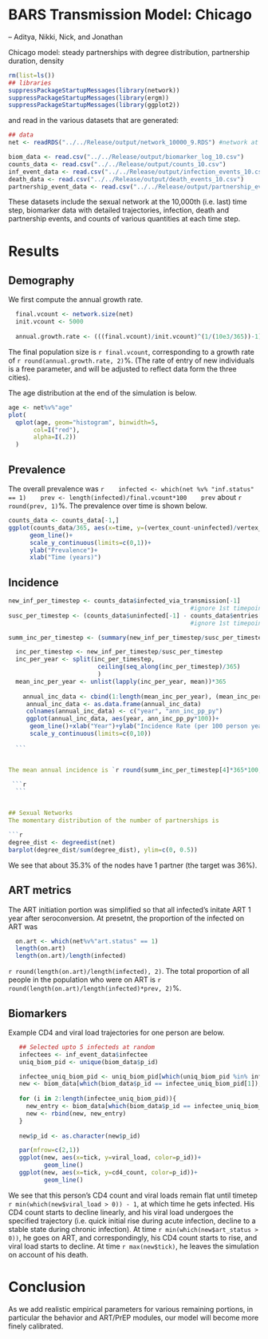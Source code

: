 BARS Transmission Model: Chicago 
========================================================
-- Aditya, Nikki, Nick, and Jonathan 

Chicago model: steady partnerships with degree distribution, partnership duration, density

```r
rm(list=ls())
## libraries
suppressPackageStartupMessages(library(network))
suppressPackageStartupMessages(library(ergm))
suppressPackageStartupMessages(library(ggplot2))
```
and read in the various datasets that are generated:

```r
## data
net <- readRDS("../../Release/output/network_10000_9.RDS") #network at the end

biom_data <- read.csv("../../Release/output/biomarker_log_10.csv")
counts_data <- read.csv("../../Release/output/counts_10.csv")
inf_event_data <- read.csv("../../Release/output/infection_events_10.csv")
death_data <- read.csv("../../Release/output/death_events_10.csv")
partnership_event_data <- read.csv("../../Release/output/partnership_events_10.csv")
```
These datasets include the sexual network at the 10,000th (i.e. last) time step, biomarker data with detailed trajectories, infection, death and partnership events, and counts of various quantities at each time step.

# Results
## Demography
We first compute the annual growth rate.  

```r
  final.vcount <- network.size(net)
  init.vcount <- 5000
  
  annual.growth.rate <- (((final.vcount)/init.vcount)^(1/(10e3/365))-1)*100 #log scale
```
The final population size is `r final.vcount`, corresponding to a growth rate of 
`r round(annual.growth.rate, 2)`%. (The rate of entry of new individuals is a free parameter, and will be adjusted to reflect data form the three cities). 

The age distribution at the end of the simulation is below.


```r
age <- net%v%"age"
plot(
  qplot(age, geom="histogram", binwidth=5, 
       col=I("red"), 
       alpha=I(.2))
  )
```

## Prevalence
   The overall prevalence was 
   ```r
   infected <- which(net %v% "inf.status" == 1)
   prev <- length(infected)/final.vcount*100
   prev
   ```
  about `r round(prev, 1)`%.  The prevalence over time is shown below.
  
   ```r
   counts_data <- counts_data[-1,]
   ggplot(counts_data/365, aes(x=time, y=(vertex_count-uninfected)/vertex_count))+
         geom_line()+
         scale_y_continuous(limits=c(0,1))+
         ylab("Prevalence")+
         xlab("Time (years)")
   ```
   
## Incidence
   ```r
   new_inf_per_timestep <- counts_data$infected_via_transmission[-1] 
                                                      #ignore 1st timepoint
   susc_per_timestep <- (counts_data$uninfected[-1] - counts_data$entries[-1])
                                                      #ignore 1st timepoint

   summ_inc_per_timestep <- (summary(new_inf_per_timestep/susc_per_timestep))
   
     inc_per_timestep <- new_inf_per_timestep/susc_per_timestep
     inc_per_year <- split(inc_per_timestep, 
                            ceiling(seq_along(inc_per_timestep)/365)
                            )
     mean_inc_per_year <- unlist(lapply(inc_per_year, mean))*365
     
       annual_inc_data <- cbind(1:length(mean_inc_per_year), (mean_inc_per_year))
        annual_inc_data <- as.data.frame(annual_inc_data)                                
        colnames(annual_inc_data) <- c("year", "ann_inc_pp_py")
        ggplot(annual_inc_data, aes(year, ann_inc_pp_py*100))+
         geom_line()+xlab("Year")+ylab("Incidence Rate (per 100 person years)")+
         scale_y_continuous(limits=c(0,10))
     
     ```

  
  The mean annual incidence is `r round(summ_inc_per_timestep[4]*365*100, 2)`%, and the annual incidence rates over the course of the simulation are shown above.

    ```r

     ```
  
  
## Sexual Networks
The momentary distribution of the number of partnerships is

```r
degree_dist <- degreedist(net)
barplot(degree_dist/sum(degree_dist), ylim=c(0, 0.5))
```

We see that about 35.3% of the nodes have 1 partner (the target was 36%).


   
## ART metrics

The ART initiation portion was simplified so that all infected's initate ART 1 year after seroconversion. At presetnt, the proportion of the infected on ART was

```r
  on.art <- which(net%v%"art.status" == 1)
  length(on.art)
  length(on.art)/length(infected)
```

`r round(length(on.art)/length(infected), 2)`. The total proportion of all people in the population who were on ART is `r round(length(on.art)/length(infected)*prev, 2)`%.

## Biomarkers

Example CD4 and viral load trajectories for one person are below.

```r
   ## Selected upto 5 infecteds at random
   infectees <- inf_event_data$infectee
   uniq_biom_pid <- unique(biom_data$p_id)

   infectee_uniq_biom_pid <- uniq_biom_pid[which(uniq_biom_pid %in% infectees)]
   new <- biom_data[which(biom_data$p_id == infectee_uniq_biom_pid[1]),]
   
   for (i in 2:length(infectee_uniq_biom_pid)){
     new_entry <- biom_data[which(biom_data$p_id == infectee_uniq_biom_pid[i]),]
     new <- rbind(new, new_entry)
   }
   
   new$p_id <- as.character(new$p_id)

   par(mfrow=c(2,1))
   ggplot(new, aes(x=tick, y=viral_load, color=p_id))+
          geom_line()
   ggplot(new, aes(x=tick, y=cd4_count, color=p_id))+
          geom_line()

```

We see that this person's CD4 count and viral loads remain flat until timetep `r min(which(new$viral_load > 0)) - 1`, at which time he gets infected. His CD4 count starts to decline linearly, and his viral load undergoes the specified trajectory (i.e. quick initial rise during acute infection, decline to a stable state during chronic infection). At time 
`r min(which(new$art_status > 0))`, he goes on ART, and correspondingly, his CD4 count starts to rise, and viral load starts to decline. At time `r max(new$tick)`, he leaves the simulation on account of his death.

# Conclusion
As we add realistic empirical parameters for various remaining portions, in particular the behavior and ART/PrEP modules, our model will become more finely calibrated.
